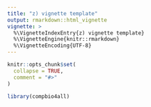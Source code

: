 ```yaml
---
title: "z) vignette template"
output: rmarkdown::html_vignette
vignette: >
  %\VignetteIndexEntry{z) vignette template}
  %\VignetteEngine{knitr::rmarkdown}
  %\VignetteEncoding{UTF-8}
---
```


```r
knitr::opts_chunk$set(
  collapse = TRUE,
  comment = "#>"
)
```

```r
library(compbio4all)
```
